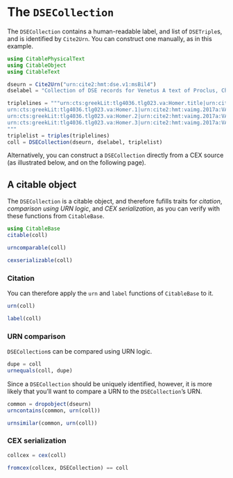 # The `DSECollection`

The `DSECollection` contains a human-readable label, and list of `DSETriple`s, and is identified by `Cite2Urn`.  You can construct one manually, as in this example.

```julia
using CitablePhysicalText
using CitableObject
using CitableText

dseurn = Cite2Urn("urn:cite2:hmt:dse.v1:msBil4")
dselabel = "Collection of DSE records for Venetus A text of Proclus, Chrestomathy"

triplelines = """urn:cts:greekLit:tlg4036.tlg023.va:Homer.title|urn:cite2:hmt:vaimg.2017a:VA001RN_0002@0.1580,0.1633,0.4740,0.05302|urn:cite2:hmt:msA.v1:1r
urn:cts:greekLit:tlg4036.tlg023.va:Homer.1|urn:cite2:hmt:vaimg.2017a:VA001RN_0002@0.1335,0.2054,0.4637,0.04139|urn:cite2:hmt:msA.v1:1r
urn:cts:greekLit:tlg4036.tlg023.va:Homer.2|urn:cite2:hmt:vaimg.2017a:VA001RN_0002@0.1553,0.2292,0.4508,0.04678|urn:cite2:hmt:msA.v1:1r
urn:cts:greekLit:tlg4036.tlg023.va:Homer.3|urn:cite2:hmt:vaimg.2017a:VA001RN_0002@0.1449,0.2620,0.4641,0.05869|urn:cite2:hmt:msA.v1:1r
"""
triplelist = triples(triplelines)
coll = DSECollection(dseurn, dselabel, triplelist)
```

Alternatively, you can construct a `DSECollection` directly from a CEX source (as illustrated below, and on the following page).

## A citable object

The `DSECollection` is a citable object, and therefore fufills traits for *citation*, *comparison using URN logic*, and *CEX serialization*, as you can verify with these functions from `CitableBase`.

```julia
using CitableBase
citable(coll)
```

```julia
urncomparable(coll)
```

```julia
cexserializable(coll)
```



### Citation

You can therefore apply the `urn` and `label` functions of `CitableBase` to it.

```julia
urn(coll)
```

```julia
label(coll)
```

### URN comparison

`DSECollection`s can be compared using URN logic.

```julia
dupe = coll
urnequals(coll, dupe)
```

Since a `DSECollection` should be uniquely identified, however, it is more likely that you'll want to compare a URN to the `DSECollection`'s URN.

```julia
common = dropobject(dseurn)
urncontains(common, urn(coll))
```

```julia
urnsimilar(common, urn(coll))
```

### CEX serialization



```julia
collcex = cex(coll)
```


```julia
fromcex(collcex, DSECollection) == coll
```
